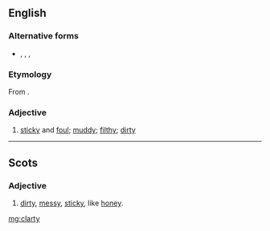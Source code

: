 ==English==

===Alternative forms===
* {{l|en|clartie}}, {{l|en|clerty}}, {{l|en|clorty}}, {{l|en|clurty}} {{qualifier|Scotland}}

===Etymology===
From {{suffix|clart|y}}. 

===Adjective===
{{en-adj|er}}

# {{context|UK|dialect|Northern England|lang=en}} [[sticky]] and [[foul]]; [[muddy]]; [[filthy]]; [[dirty]]
#: {{rfquotek|Halliwell}}

----

==Scots==

===Adjective===
{{sco-adj}}

#[[dirty]], [[messy]], [[sticky]], like [[honey]].

[[mg:clarty]]